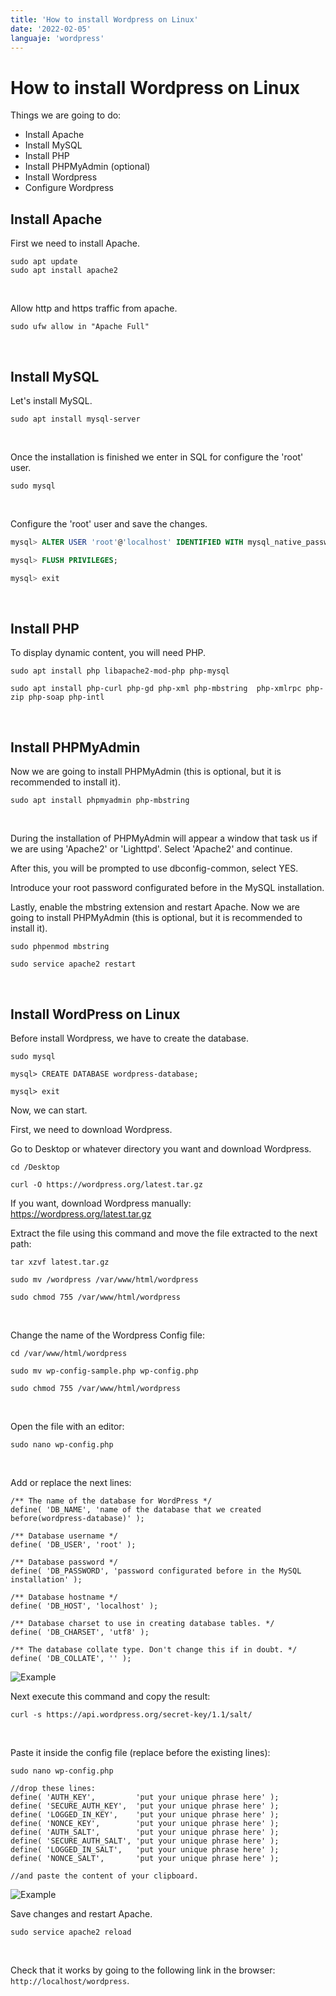 ```yaml
---
title: 'How to install Wordpress on Linux'
date: '2022-02-05'
languaje: 'wordpress'
---
```


# How to install Wordpress on Linux

Things we are going to do:
  - Install Apache
  - Install MySQL
  - Install PHP
  - Install PHPMyAdmin (optional)
  - Install Wordpress
  - Configure Wordpress


## Install Apache
First we need to install Apache.
```shell
sudo apt update
sudo apt install apache2
```
<br/>

Allow http and https traffic from apache.
```shell
sudo ufw allow in "Apache Full"
```
<br/>


## Install MySQL
Let's install MySQL.
```shell
sudo apt install mysql-server
```
<br/>

Once the installation is finished we enter in SQL for configure the 'root' user.
```shell
sudo mysql
```
<br/>

Configure the 'root' user and save the changes.
```sql
mysql> ALTER USER 'root'@'localhost' IDENTIFIED WITH mysql_native_password BY 'Password';

mysql> FLUSH PRIVILEGES;

mysql> exit
```
<br/>


## Install PHP
To display dynamic content, you will need PHP.
```shell
sudo apt install php libapache2-mod-php php-mysql

sudo apt install php-curl php-gd php-xml php-mbstring  php-xmlrpc php-zip php-soap php-intl
```
<br/>


## Install PHPMyAdmin
Now we are going to install PHPMyAdmin (this is optional, but it is recommended to install it).
```shell
sudo apt install phpmyadmin php-mbstring
```
<br/>

During the installation of PHPMyAdmin will appear a window that task us if we are using 'Apache2' or 'Lighttpd'. Select 'Apache2' and continue.

After this, you will be prompted to use dbconfig-common, select YES.

Introduce your root password configurated before in the MySQL installation.
<br/>

Lastly, enable the mbstring extension and restart Apache.
Now we are going to install PHPMyAdmin (this is optional, but it is recommended to install it).
```shell
sudo phpenmod mbstring

sudo service apache2 restart
```
<br/>


## Install WordPress on Linux
Before install Wordpress, we have to create the database.
```shell
sudo mysql

mysql> CREATE DATABASE wordpress-database;

mysql> exit
```
Now, we can start.
<br/>


First, we need to download Wordpress.

Go to Desktop or whatever directory you want and download Wordpress.
```shell
cd /Desktop 

curl -O https://wordpress.org/latest.tar.gz
```
If you want, download Wordpress manually: https://wordpress.org/latest.tar.gz
<br/>


Extract the file using this command and move the file extracted to the next path:
```shell
tar xzvf latest.tar.gz

sudo mv /wordpress /var/www/html/wordpress

sudo chmod 755 /var/www/html/wordpress
```
<br/>


Change the name of the Wordpress Config file:
```shell
cd /var/www/html/wordpress

sudo mv wp-config-sample.php wp-config.php

sudo chmod 755 /var/www/html/wordpress
```
<br/>


Open the file with an editor:
```shell
sudo nano wp-config.php
```
<br/>


Add or replace the next lines:
```shell
/** The name of the database for WordPress */
define( 'DB_NAME', 'name of the database that we created before(wordpress-database)' );

/** Database username */
define( 'DB_USER', 'root' );

/** Database password */
define( 'DB_PASSWORD', 'password configurated before in the MySQL installation' );

/** Database hostname */
define( 'DB_HOST', 'localhost' );

/** Database charset to use in creating database tables. */
define( 'DB_CHARSET', 'utf8' );

/** The database collate type. Don't change this if in doubt. */
define( 'DB_COLLATE', '' );

```
![Example](/images/assets/how-to-install-wordpress-linux/wordpress1.png)
<br/>


Next execute this command and copy the result:
```shell
curl -s https://api.wordpress.org/secret-key/1.1/salt/
```
<br/>


Paste it inside the config file (replace before the existing lines):
```shell
sudo nano wp-config.php

//drop these lines:
define( 'AUTH_KEY',         'put your unique phrase here' );
define( 'SECURE_AUTH_KEY',  'put your unique phrase here' );
define( 'LOGGED_IN_KEY',    'put your unique phrase here' );
define( 'NONCE_KEY',        'put your unique phrase here' );
define( 'AUTH_SALT',        'put your unique phrase here' );
define( 'SECURE_AUTH_SALT', 'put your unique phrase here' );
define( 'LOGGED_IN_SALT',   'put your unique phrase here' );
define( 'NONCE_SALT',       'put your unique phrase here' );

//and paste the content of your clipboard.
```
![Example](/images/assets/how-to-install-wordpress-linux/wordpress2.png)
<br/>


Save changes and restart Apache.
```shell
sudo service apache2 reload
```
<br/>


Check that it works by going to the following link in the browser: `http://localhost/wordpress`.









